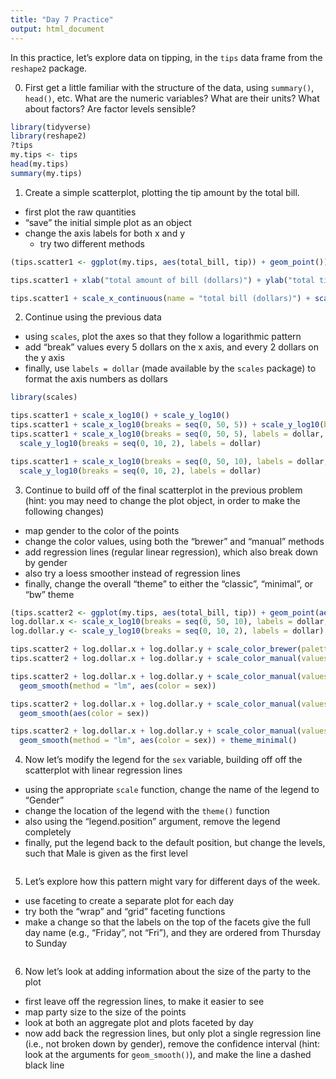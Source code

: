 ```yaml
---
title: "Day 7 Practice"
output: html_document
---
```


In this practice, let's explore data on tipping, in the `tips` data frame from the `reshape2` package.

0. First get a little familiar with the structure of the data, using `summary()`, `head()`, etc.  What are the numeric variables?  What are their units? What about factors? Are factor levels sensible?

```r
library(tidyverse)
library(reshape2)
?tips
my.tips <- tips
head(my.tips)
summary(my.tips)

```

1. Create a simple scatterplot, plotting the tip amount by the total bill.
  - first plot the raw quantities
  - "save" the initial simple plot as an object
  - change the axis labels for both x and y
    - try two different methods
  
```r
(tips.scatter1 <- ggplot(my.tips, aes(total_bill, tip)) + geom_point())

tips.scatter1 + xlab("total amount of bill (dollars)") + ylab("total tip (dollars)")

tips.scatter1 + scale_x_continuous(name = "total bill (dollars)") + scale_y_continuous("tip amount (dollars)")

```

2. Continue using the previous data
  - using `scales`, plot the axes so that they follow a logarithmic pattern
  - add "break" values every 5 dollars on the x axis, and every 2 dollars on the y axis
  - finally, use `labels = dollar` (made available by the `scales` package) to format the axis numbers as dollars

```r
library(scales)

tips.scatter1 + scale_x_log10() + scale_y_log10()
tips.scatter1 + scale_x_log10(breaks = seq(0, 50, 5)) + scale_y_log10(breaks = seq(0, 10, 2))
tips.scatter1 + scale_x_log10(breaks = seq(0, 50, 5), labels = dollar, name = "total bill") + 
  scale_y_log10(breaks = seq(0, 10, 2), labels = dollar)

tips.scatter1 + scale_x_log10(breaks = seq(0, 50, 10), labels = dollar, name = "total bill") + 
  scale_y_log10(breaks = seq(0, 10, 2), labels = dollar)

```

3. Continue to build off of the final scatterplot in the previous problem (hint: you may need to change the plot object, in order to make the following changes)
  - map gender to the color of the points
  - change the color values, using both the "brewer" and "manual" methods
  - add regression lines (regular linear regression), which also break down by gender
  - also try a loess smoother instead of regression lines
  - finally, change the overall "theme" to either the "classic", "minimal", or "bw" theme

```r
(tips.scatter2 <- ggplot(my.tips, aes(total_bill, tip)) + geom_point(aes(color = sex)))
log.dollar.x <- scale_x_log10(breaks = seq(0, 50, 10), labels = dollar, name = "total bill")
log.dollar.y <- scale_y_log10(breaks = seq(0, 10, 2), labels = dollar)

tips.scatter2 + log.dollar.x + log.dollar.y + scale_color_brewer(palette = "Set1")
tips.scatter2 + log.dollar.x + log.dollar.y + scale_color_manual(values = c("hotpink", "skyblue2"))

tips.scatter2 + log.dollar.x + log.dollar.y + scale_color_manual(values = c("hotpink", "skyblue2")) +
  geom_smooth(method = "lm", aes(color = sex))

tips.scatter2 + log.dollar.x + log.dollar.y + scale_color_manual(values = c("hotpink", "skyblue2")) +
  geom_smooth(aes(color = sex))

tips.scatter2 + log.dollar.x + log.dollar.y + scale_color_manual(values = c("hotpink", "skyblue2")) +
  geom_smooth(method = "lm", aes(color = sex)) + theme_minimal()


```


4. Now let's modify the legend for the `sex` variable, building off off the scatterplot with linear regression lines
  - using the appropriate `scale` function, change the name of the legend to "Gender"
  - change the location of the legend with the `theme()` function
  - also using the "legend.position" argument, remove the legend completely
  - finally, put the legend back to the default position, but change the levels, such that Male is given as the first level
  
```r

```

5. Let's explore how this pattern might vary for different days of the week.
  - use faceting to create a separate plot for each day
  - try both the "wrap" and "grid" faceting functions
  - make a change so that the labels on the top of the facets give the full day name (e.g., "Friday", not "Fri"), and they are ordered from Thursday to Sunday
  
```r


```

6. Now let's look at adding information about the size of the party to the plot
  - first leave off the regression lines, to make it easier to see
  - map party size to the size of the points
  - look at both an aggregate plot and plots faceted by day
  - now add back the regression lines, but only plot a single regression line (i.e., not broken down by gender), remove the confidence interval (hint: look at the arguments for `geom_smooth()`), and make the line a dashed black line
  
```r

```

